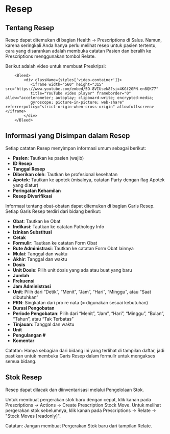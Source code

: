 

# Resep

## Tentang Resep

Resep dapat ditemukan di bagian Health → Prescriptions di Salus. 
Namun, karena seringkali Anda hanya perlu melihat resep untuk pasien tertentu, 
cara yang disarankan adalah membuka catatan Pasien dan beralih ke Prescriptions menggunakan tombol Relate.

Berikut adalah video untuk membuat Preskripsi:

        <Bleed>
            <div className={styles['video-container']}>
               <iframe width="560" height="315" src="https://www.youtube.com/embed/5O-8VIUsek8?si=4KGf2GPN-en8QK77" 
               title="YouTube video player" frameborder="0" allow="accelerometer; autoplay; clipboard-write; encrypted-media; 
               gyroscope; picture-in-picture; web-share" referrerpolicy="strict-origin-when-cross-origin" allowfullscreen></iframe>
            </div>             
        </Bleed>



## Informasi yang Disimpan dalam Resep

Setiap catatan Resep menyimpan informasi umum sebagai berikut:

- **Pasien**: Tautkan ke pasien (wajib)
- **ID Resep**
- **Tanggal Resep**
- **Diberikan oleh**: Tautkan ke profesional kesehatan
- **Apotek**: Tautkan ke apotek (misalnya, catatan Party dengan flag Apotek yang diatur)
- **Peringatan Kehamilan**
- **Resep Diverifikasi**

Informasi tentang obat-obatan dapat ditemukan di bagian Garis Resep. Setiap Garis Resep terdiri dari bidang berikut:

- **Obat**: Tautkan ke Obat
- **Indikasi**: Tautkan ke catatan Pathology Info
- **Izinkan Substitusi**
- **Cetak**
- **Formulir**: Tautkan ke catatan Form Obat
- **Rute Administrasi**: Tautkan ke catatan Form Obat lainnya
- **Mulai**: Tanggal dan waktu
- **Akhir**: Tanggal dan waktu
- **Dosis**
- **Unit Dosis**: Pilih unit dosis yang ada atau buat yang baru
- **Jumlah**
- **Frekuensi**
- **Jam Administrasi**
- **Unit**: Pilih dari “Detik”, “Menit”, “Jam”, “Hari”, “Minggu”, atau “Saat dibutuhkan”
- **PRN**: Singkatan dari pro re nata (= digunakan sesuai kebutuhan)
- **Durasi Pengobatan**
- **Periode Pengobatan**: Pilih dari “Menit”, “Jam”, “Hari”, “Minggu”, “Bulan”, “Tahun”, atau “Tak Terbatas”
- **Tinjauan**: Tanggal dan waktu
- **Unit**
- **Pengulangan #**
- **Komentar**

Catatan: Hanya sebagian dari bidang ini yang terlihat di tampilan daftar, jadi pastikan untuk membuka Garis Resep dalam formulir untuk mengakses semua bidang.

## Stok Resep

Resep dapat dilacak dan diinventarisasi melalui Pengelolaan Stok.

Untuk membuat pergerakan stok baru dengan cepat, klik kanan pada Prescriptions → Actions → Create Prescription Stock Move. 
Untuk melihat pergerakan stok sebelumnya, klik kanan pada Prescriptions → Relate → "Stock Moves [readonly]".

Catatan: Jangan membuat Pergerakan Stok baru dari tampilan Relate.
